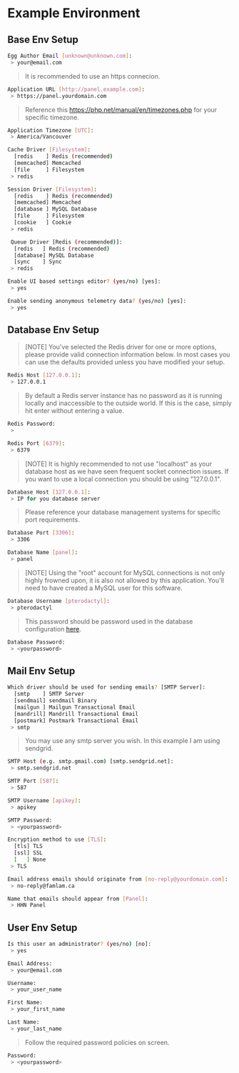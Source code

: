 # Example Environment

## Base Env Setup

```sh
Egg Author Email [unknown@unknown.com]:
 > your@email.com
```

> It is recommended to use an https connecion.

```sh
Application URL [http://panel.example.com]:
 > https://panel.yourdomain.com
```

> Reference this https://php.net/manual/en/timezones.php for your specific timezone.

```sh
Application Timezone [UTC]:
 > America/Vancouver
```

```sh
Cache Driver [Filesystem]:
  [redis    ] Redis (recommended)
  [memcached] Memcached
  [file     ] Filesystem
 > redis

Session Driver [Filesystem]:
  [redis    ] Redis (recommended)
  [memcached] Memcached
  [database ] MySQL Database
  [file     ] Filesystem
  [cookie   ] Cookie
 > redis

 Queue Driver [Redis (recommended)]:
  [redis   ] Redis (recommended)
  [database] MySQL Database
  [sync    ] Sync
 > redis
```

```sh
Enable UI based settings editor? (yes/no) [yes]:
 > yes

Enable sending anonymous telemetry data? (yes/no) [yes]:
 > yes
```

## Database Env Setup

> [NOTE] You've selected the Redis driver for one or more options, please provide valid connection information below. In most cases you can use the defaults provided unless you have modified your setup.

```sh
Redis Host [127.0.0.1]:
 > 127.0.0.1
```

> By default a Redis server instance has no password as it is running locally and inaccessible to the outside world. If this is the case, simply hit enter without entering a value.

```sh
Redis Password:
 >
```

```sh
Redis Port [6379]:
 > 6379
```

> [NOTE] It is highly recommended to not use "localhost" as your database host as we have seen frequent socket connection issues. If you want to use a local connection you should be using "127.0.0.1".

```sh
Database Host [127.0.0.1]:
 > IP for you database server
```

> Please reference your database management systems for specific port requirements.

```sh
Database Port [3306]:
 > 3306
```

```sh
Database Name [panel]:
 > panel
```

> [NOTE] Using the "root" account for MySQL connections is not only highly frowned upon, it is also not allowed by this application. You'll need to have created a MySQL user for this software.

```sh
Database Username [pterodactyl]:
 > pterodactyl
```

> This password should be password used in the database configuration [here](/server-hosting/pterodactyl/installing-pterodactyl-panel#1database-configuration).

```sh
Database Password:
 > <yourpassword>
```

## Mail Env Setup

```sh
Which driver should be used for sending emails? [SMTP Server]:
  [smtp    ] SMTP Server
  [sendmail] sendmail Binary
  [mailgun ] Mailgun Transactional Email
  [mandrill] Mandrill Transactional Email
  [postmark] Postmark Transactional Email
 > smtp
```

> You may use any smtp server you wish. In this example I am using sendgrid.

```sh
SMTP Host (e.g. smtp.gmail.com) [smtp.sendgrid.net]:
 > smtp.sendgrid.net
```

```sh
SMTP Port [587]:
 > 587
```

```sh
SMTP Username [apikey]:
 > apikey
```

```sh
SMTP Password:
 > <yourpassword>
```

```sh
Encryption method to use [TLS]:
  [tls] TLS
  [ssl] SSL
  [   ] None
 > TLS
```

```sh
Email address emails should originate from [no-reply@yourdomain.com]:
 > no-reply@famlam.ca
```

```sh
Name that emails should appear from [Panel]:
 > HHN Panel
```

## User Env Setup

```sh
Is this user an administrator? (yes/no) [no]:
 > yes
```

```sh
Email Address:
 > your@email.com

Username:
 > your_user_name

First Name:
 > your_first_name

Last Name:
 > your_last_name
```

> Follow the required password policies on screen.

```sh
Password:
 > <yourpassword>
```
